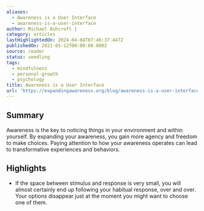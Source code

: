 ```yaml
---
aliases:
  - Awareness is a User Interface
  - awareness-is-a-user-interface
author: Michael Ashcroft |
category: articles
lastHighlightedOn: 2024-04-04T07:46:37.447Z
publishedOn: 2021-05-12T00:00:00.000Z
source: reader
status: seedling
tags:
  - mindfulness
  - personal-growth
  - psychology
title: Awareness is a User Interface
url: 'https://expandingawareness.org/blog/awareness-is-a-user-interface/'
---
```

## Summary

Awareness is the key to noticing things in your environment and within yourself. By expanding your awareness, you gain more agency and freedom to make choices. Paying attention to how your awareness operates can lead to transformative experiences and behaviors.

## Highlights

- If the space between stimulus and response is very small, you will almost certainly end up following your habitual response, over and over. Your options disappear just at the moment you might want to choose one of them.
